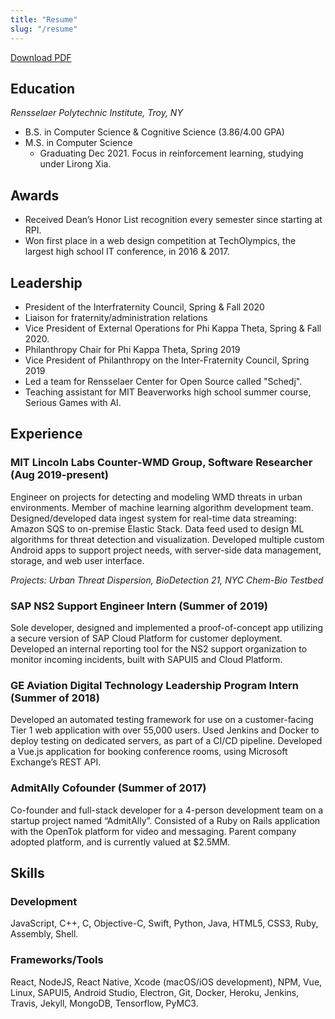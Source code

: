 ```yaml
---
title: "Resume"
slug: "/resume"
---
```


[Download PDF](/resume.pdf)

## Education
*Rensselaer Polytechnic Institute, Troy, NY*
- B.S. in Computer Science & Cognitive Science (3.86/4.00 GPA)
- M.S. in Computer Science
  - Graduating Dec 2021. Focus in reinforcement learning, studying under Lirong Xia.

## Awards
- Received Dean’s Honor List recognition every semester since starting at RPI.
- Won first place in a web design competition at TechOlympics, the largest high school IT conference, in 2016 & 2017.

## Leadership
- President of the Interfraternity Council, Spring & Fall 2020
- Liaison for fraternity/administration relations
- Vice President of External Operations for Phi Kappa Theta, Spring & Fall 2020.
- Philanthropy Chair for Phi Kappa Theta, Spring 2019
- Vice President of Philanthropy on the Inter-Fraternity Council, Spring 2019
- Led a team for Rensselaer Center for Open Source called "Schedj".
- Teaching assistant for MIT Beaverworks high school summer course, Serious Games with AI.

## Experience 
### MIT Lincoln Labs Counter-WMD Group, Software Researcher (Aug 2019-present)
Engineer on projects for detecting and modeling WMD threats in urban environments. Member of machine learning algorithm development team. Designed/developed data ingest system for real-time data streaming: Amazon SQS to on-premise Elastic Stack. Data feed used to design ML algorithms for threat detection and visualization. Developed multiple custom Android apps to support project needs, with server-side data management, storage, and web user interface.

*Projects: Urban Threat Dispersion, BioDetection 21, NYC Chem-Bio Testbed*

### SAP NS2 Support Engineer Intern (Summer of 2019)
Sole developer, designed and implemented a proof-of-concept app utilizing a secure version of SAP Cloud Platform for customer deployment. Developed an internal reporting tool for the NS2 support organization to monitor incoming incidents, built with SAPUI5 and Cloud Platform.

### GE Aviation Digital Technology Leadership Program Intern (Summer of 2018)
Developed an automated testing framework for use on a customer-facing Tier 1 web application with over 55,000 users. Used Jenkins and Docker to deploy testing on dedicated servers, as part of a CI/CD pipeline. Developed a Vue.js application for booking conference rooms, using Microsoft Exchange’s REST API.

### AdmitAlly Cofounder (Summer of 2017)
Co-founder and full-stack developer for a 4-person development team on a startup project named “AdmitAlly”. Consisted of a Ruby on Rails application with the OpenTok platform for video and messaging. Parent company adopted platform, and is currently valued at $2.5MM.  
                                                                                   
## Skills
### Development
JavaScript, C++, C, Objective-C, Swift, Python, Java, HTML5, CSS3, Ruby, Assembly, Shell.
### Frameworks/Tools
React, NodeJS, React Native, Xcode (macOS/iOS development), NPM, Vue, Linux, SAPUI5, Android Studio, Electron, Git, Docker, Heroku, Jenkins, Travis, Jekyll, MongoDB, Tensorflow, PyMC3.
